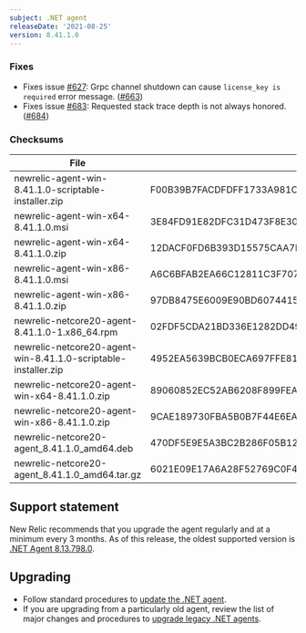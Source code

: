 ```yaml
---
subject: .NET agent
releaseDate: '2021-08-25'
version: 8.41.1.0
---
```


### Fixes
* Fixes issue [#627](https://github.com/newrelic/newrelic-dotnet-agent/issues/627): Grpc channel shutdown can cause `license_key is required` error message. ([#663](https://github.com/newrelic/newrelic-dotnet-agent/pull/663))
* Fixes issue [#683](https://github.com/newrelic/newrelic-dotnet-agent/issues/683): Requested stack trace depth is not always honored. ([#684](https://github.com/newrelic/newrelic-dotnet-agent/pull/684))

### Checksums
| File | SHA - 256  Hash |
| ---| ---|
| newrelic-agent-win-8.41.1.0-scriptable-installer.zip | F00B39B7FACDFDFF1733A981C5C67BD8F4D4E31F2D6F0B4AC0B9C227153CE758 |
| newrelic-agent-win-x64-8.41.1.0.msi | 3E84FD91E82DFC31D473F8E300E4F0C2EF2D9DEB7CC0D719E9026F0879E8E53E |
| newrelic-agent-win-x64-8.41.1.0.zip | 12DACF0FD6B393D15575CAA7D141C1D1CBC7B779BAF4ED46AA8B68679A16E491 |
| newrelic-agent-win-x86-8.41.1.0.msi | A6C6BFAB2EA66C12811C3F7071B9836C1BDC52852FB7ACA7905D389285765533 |
| newrelic-agent-win-x86-8.41.1.0.zip | 97DB8475E6009E90BD607441541E2C8CDF129CC8B4266E351DE5B4E47BC39B7C |
| newrelic-netcore20-agent-8.41.1.0-1.x86_64.rpm | 02FDF5CDA21BD336E1282DD49D68CA271F0BF0348AE529E8AD298C188ABA5430 |
| newrelic-netcore20-agent-win-8.41.1.0-scriptable-installer.zip | 4952EA5639BCB0ECA697FFE815368C09FB9CA4ACAA61605D62E53D2EF3FBC477 |
| newrelic-netcore20-agent-win-x64-8.41.1.0.zip | 89060852EC52AB6208F899FEA35C633E6A79DF63CA86A34500AD4F2FD3167E62 |
| newrelic-netcore20-agent-win-x86-8.41.1.0.zip | 9CAE189730FBA5B0B7F44E6EA8F760711F3AAB4742E8BB72D8764CDE8F0C9153 |
| newrelic-netcore20-agent_8.41.1.0_amd64.deb | 470DF5E9E5A3BC2B286F05B126DD31DDAB886E661C0621D1E3F2F74C2ABEE01B |
| newrelic-netcore20-agent_8.41.1.0_amd64.tar.gz | 6021E09E17A6A28F52769C0F4803AA6A35A8DE5825B85FF4876B1748EF14EBCA |

## Support statement

New Relic recommends that you upgrade the agent regularly and at a minimum every 3 months. As of this release, the oldest supported version is [.NET Agent 8.13.798.0](/docs/release-notes/agent-release-notes/net-release-notes/net-agent-8137980).

## Upgrading

* Follow standard procedures to [update the .NET agent](/docs/agents/net-agent/installation-configuration/update-net-agent).
* If you are upgrading from a particularly old agent, review the list of major changes and procedures to [upgrade legacy .NET agents](/docs/agents/net-agent/troubleshooting/upgrade-legacy-net-agents).
